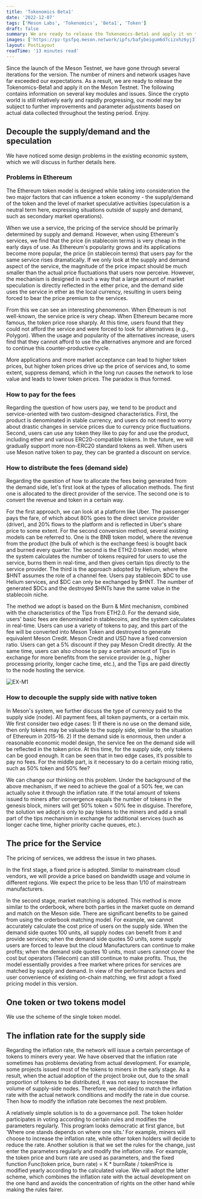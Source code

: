 ```yaml
---
title: 'Tokenomics Beta1'
date: '2022-12-07'
tags: ['Meson Labs', 'Tokenomics', 'Beta1', 'Token']
draft: false
summary: We are ready to release the Tokenomics-Beta1 and apply it on the Meson Testnet.
images: ['https://pz-tpsfpq.meson.network/ipfs/bafybeigum6d7cizxhz6yj3lndkonhgpwmzzb3p5pcurm5dabrue3t5utm4/ex-m1.jpeg']
layout: PostLayout
readTime: '13 minutes read'
---
```


Since the launch of the Meson Testnet, we have gone through several iterations for the version. The number of miners and network usages have far exceeded our expectations. As a result, we are ready to release the Tokenomics-Beta1 and apply it on the Meson Testnet. The following contains information on several key modules and issues. Since the crypto world is still relatively early and rapidly progressing, our model may be subject to further improvements and parameter adjustments based on actual data collected throughout the testing period. Enjoy.

## Decouple the supply/demand and the speculation
We have noticed some design problems in the existing economic system, which we will discuss in further details here.

### Problems in Ethereum
The Ethereum token model is designed while taking into consideration the two major factors that can influence a token economy - the supply/demand of the token and the level of market speculative activities (speculation is a neutral term here, expressing situations outside of supply and demand, such as secondary market operations). 

When we use a service, the pricing of the service should be primarily determined by supply and demand. However, when using Ethereum's services, we find that the price (in stablecoin terms) is very cheap in the early days of use. As Ethereum's popularity grows and its applications become more popular, the price (in stablecoin terms) that users pay for the same service rises dramatically. If we only look at the supply and demand aspect of the service, the magnitude of the price impact should be much smaller than the actual price fluctuations that users now perceive. However, the mechanism is designed in such a way that a large amount of market speculation is directly reflected in the ether price, and the demand side uses the service in ether as the local currency, resulting in users being forced to bear the price premium to the services.

From this we can see an interesting phenomenon. When Ethereum is not well-known, the service price is very cheap. When Ethereum became more famous, the token price rose sharply. At this time, users found that they could not afford the service and were forced to look for alternatives (e.g., Polygon). When the usage and popularity of the alternatives increase, users find that they cannot afford to use the alternatives anymore and are forced to continue this counter-productive cycle.

More applications and more market acceptance can lead to higher token prices, but higher token prices drive up the price of services and, to some extent, suppress demand, which in the long run causes the network to lose value and leads to lower token prices. The paradox is thus formed.

### How to pay for the fees
Regarding the question of how users pay, we tend to be product and service-oriented with two custom-designed characteristics. First, the product is denominated in stable currency, and users do not need to worry about drastic changes in service prices due to currency price fluctuations. Second, users can use any token they like to pay for and use the product, including ether and various ERC20-compatible tokens. In the future, we will gradually support more non-ERC20 standard tokens as well. When users use Meson native token to pay, they can be granted a discount on service.

### How to distribute the fees (demand side)
Regarding the question of how to allocate the fees being generated from the demand side, let's first look at the types of allocation methods. The first one is allocated to the direct provider of the service. The second one is to convert the revenue and token in a certain way.

For the first approach, we can look at a platform like Uber. The passenger pays the fare, of which about 80% goes to the direct service provider (driver), and 20% flows to the platform and is reflected in Uber's share price to some extent. For the second conversion method, several existing models can be referred to. One is the BNB token model, where the revenue from the product (the bulk of which is the exchange fees) is bought back and burned every quarter. The second is the ETH2.0 token model, where the system calculates the number of tokens required for users to use the service, burns them in real-time, and then gives certain tips directly to the service provider. The third is the approach adopted by Helium, where the \$HNT assumes the role of a channel fee. Users pay stablecoin \$DC to use Helium services, and \$DC can only be exchanged by \$HNT. The number of generated \$DCs and the destroyed \$HNTs have the same value in the stablecoin niche.

The method we adopt is based on the Burn & Mint mechanism, combined with the characteristics of the Tips from ETH2.0. For the demand side, users' basic fees are denominated in stablecoins, and the system calculates in real-time. Users can use a variety of tokens to pay, and this part of the fee will be converted into Meson Token and destroyed to generate equivalent Meson Credit. Meson Credit and USD have a fixed conversion ratio. Users can get a 5% discount if they pay Meson Credit directly. At the same time, users can also choose to pay a certain amount of Tips in exchange for more benefits from the service provider (e.g., higher processing priority, longer cache time, etc.), and the Tips are paid directly to the node hosting the service. 

![EX-M1](https://pz-tpsfpq.meson.network/ipfs/bafybeigum6d7cizxhz6yj3lndkonhgpwmzzb3p5pcurm5dabrue3t5utm4/ex-m1.jpeg)

### How to decouple the supply side with native token
In Meson's system, we further discuss the type of currency paid to the supply side (node). All payment fees, all token payments, or a certain mix. We first consider two edge cases: 1) If there is no use on the demand side, then only tokens may be valuable to the supply side, similar to the situation of Ethereum in 2015-16. 2) If the demand side is enormous, then under a reasonable economic model design, the service fee on the demand side will be reflected in the token price. At this time, for the supply side, only tokens can be good enough. It can be seen that in two edge cases, it’s possible to pay no fees. For the middle part, is it necessary to do a certain mixing ratio, such as 50% token and 50% fee?

We can change our thinking on this problem. Under the background of the above mechanism, if we need to achieve the goal of a 50% fee, we can actually solve it through the inflation rate. If the total amount of tokens issued to miners after convergence equals the number of tokens in the genesis block, miners will get 50% token + 50% fee in disguise. Therefore, the solution we adopt is only to pay tokens to the miners and add a small part of the tips mechanism in exchange for additional services (such as longer cache time, higher priority cache queues, etc.).

## The price for the Service
The pricing of services, we address the issue in two phases.

In the first stage, a fixed price is adopted. Similar to mainstream cloud vendors, we will provide a price based on bandwidth usage and volume in different regions. We expect the price to be less than 1/10 of mainstream manufacturers.

In the second stage, market matching is adopted. This method is more similar to the orderbook, where both parties in the market quote on demand and match on the Meson side. There are significant benefits to be gained from using the orderbook matching model. For example, we cannot accurately calculate the cost price of users on the supply side. When the demand side quotes 100 units, all supply nodes can benefit from it and provide services; when the demand side quotes 50 units, some supply users are forced to leave but the cloud Manufacturers can continue to make profits; when the demand side quotes 10 units, most users cannot cover the cost but operators (Telecom) can still continue to make profits. Thus, the model essentially provides a free market where prices for services are matched by supply and demand. In view of the performance factors and user convenience of existing on-chain matching, we first adopt a fixed pricing model in this version.

## One token or two tokens model
We use the scheme of the single token model.

## The inflation rate for the supply side
Regarding the inflation rate, the network will issue a certain percentage of tokens to miners every year. We have observed that the inflation rate sometimes has problems deviating from actual development. For example, some projects issued most of the tokens to miners in the early stage. As a result, when the actual adoption of the project broke out, due to the small proportion of tokens to be distributed, it was not easy to increase the volume of supply-side nodes. Therefore, we decided to match the inflation rate with the actual network conditions and modify the rate in due course. Then how to modify the inflation rate becomes the next problem.

A relatively simple solution is to do a governance poll. The token holder participates in voting according to certain rules and modifies the parameters regularly. This program looks democratic at first glance, but ‘Where one stands depends on where one sits.’ For example, miners will choose to increase the inflation rate, while other token holders will decide to reduce the rate. Another solution is that we set the rules for the change, just enter the parameters regularly and modify the inflation rate. For example, the token price and burn rate are used as parameters, and the fixed function Func(token price, burn rate) = K * burnRate / tokenPrice is modified yearly according to the calculated value. We will adopt the latter scheme, which combines the inflation rate with the actual development on the one hand and avoids the concentration of rights on the other hand while making the rules fairer.

